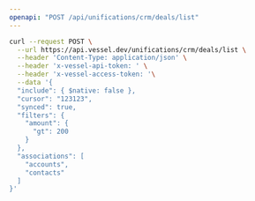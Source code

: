 ```yaml
---
openapi: "POST /api/unifications/crm/deals/list"
---
```


<RequestExample>

```bash Request
curl --request POST \
  --url https://api.vessel.dev/unifications/crm/deals/list \
  --header 'Content-Type: application/json' \
  --header 'x-vessel-api-token: ' \
  --header 'x-vessel-access-token: '\
  --data '{
  "include": { $native: false },
  "cursor": "123123",
  "synced": true,
  "filters": {
    "amount": {
      "gt": 200
    }
  },
  "associations": [
    "accounts",
    "contacts"
  ]
}'
```

</RequestExample>
